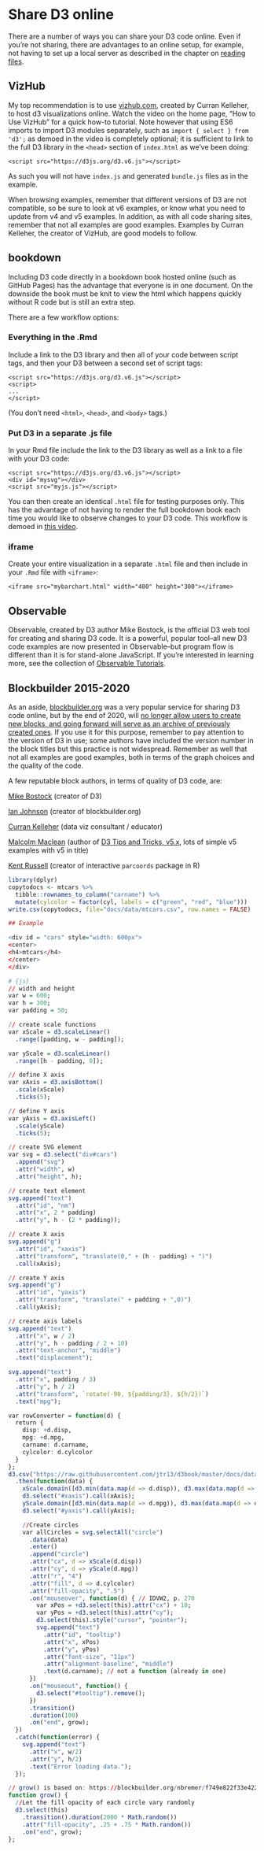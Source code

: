 # Share D3 online <i class="fa share-square"></i>

There are a number of ways you can share your D3 code online. Even if you're not sharing, there are advantages to an online setup, for example, not having to set up a local server as described in the chapter on [reading files](reading-files.html).

## VizHub

My top recommendation is to use [vizhub.com](http://www.vizhub.com){target="_blank"}, created by Curran Kelleher, to host d3 visualizations online. Watch the video on the home page, "How to Use VizHub" for a quick how-to tutorial. Note however that using ES6 imports to import D3 modules separately, such as `import { select } from 'd3';` as demoed in the video is completely optional; it is sufficient to link to the full D3 library in the `<head>` section of `index.html` as we've been doing:

```
<script src="https://d3js.org/d3.v6.js"></script>
```   
   
As such you will not have `index.js` and generated `bundle.js` files as in the example.

When browsing examples, remember that different versions of D3 are not compatible, so be sure to look at v6 examples, or know what you need to update from v4 and v5 examples. In addition, as with all code sharing sites, remember that not all examples are good examples. Examples by Curran Kelleher, the creator of VizHub, are good models to follow.

## bookdown

Including D3 code directly in a bookdown book hosted online (such as GitHub Pages) has the advantage that everyone is in one document. On the downside the book must be knit to view the html which happens quickly without R code but is still an extra step.

There are a few workflow options:

### Everything in the .Rmd

Include a link to the D3 library and then all of your code between script tags, and then your D3 between a second set of script tags:

```
<script src="https://d3js.org/d3.v6.js"></script>
<script>
...
</script>
```

(You don't need `<html>`, `<head>`, and `<body>` tags.)

### Put D3 in a separate .js file

In your Rmd file include the link to the D3 library as well as a link to a file with your D3 code:

```
<script src="https://d3js.org/d3.v6.js"></script>
<div id="mysvg"></div>
<script src="myjs.js"></script>
```

You can then create an identical `.html` file for testing purposes only. This has the advantage of not having to render the full bookdown book each time you would like to observe changes to your D3 code. This workflow is demoed in [this video](https://www.youtube.com/watch?v=AJhWtuXg7_k).

### iframe

Create your entire visualization in a separate `.html` file and then include in your `.Rmd` file with `<iframe>`:

```
<iframe src="mybarchart.html" width="400" height="300"></iframe>
```

## Observable 

Observable, created by D3 author Mike Bostock, is the official D3 web tool for creating and sharing D3 code. It is a powerful, popular tool--all new D3 code examples are now presented in Observable--but program flow is different than it is for stand-alone JavaScript. If you're interested in learning more, see the collection of [Observable Tutorials](https://observablehq.com/tutorials){target="_blank"}.

## Blockbuilder 2015-2020

As an aside, [blockbuilder.org](https://blockbuilder.org/) was a very popular service for sharing D3 code online, but by the end of 2020, will [no longer allow users to create new blocks, and going forward will serve as an archive of previously created ones](https://bl.ocks.org/enjalot/1ef61f8c72ddccc99707d36a85f0eba7). If you use it for this purpose, remember to pay attention to the version of D3 in use; some authors have included the version number in the block titles but this practice is not widespread. Remember as well that not all examples are good examples, both in terms of the graph choices and the quality of the code.

A few reputable block authors, in terms of quality of D3 code, are:

[Mike Bostock](https://bl.ocks.org/mbostock){target=_"blank"} (creator of D3)

[Ian Johnson](https://bl.ocks.org/enjalot){target="_blank"} (creator of blockbuilder.org)

[Curran Kelleher](https://bl.ocks.org/curran){target="_blank"} (data viz consultant / educator)

[Malcolm Maclean](https://bl.ocks.org/d3noob){target="_blank"} (author of [D3 Tips and Tricks, v5.x](https://leanpub.com/d3-t-and-t-v5){target="_blank"}, lots of simple v5 examples with v5 in title)

[Kent Russell](https://bl.ocks.org/timelyportfolio){target="_blank"} (creator of interactive `parcoords` package in R)


```r
library(dplyr)
copytodocs <- mtcars %>% 
  tibble::rownames_to_column("carname") %>% 
  mutate(cylcolor = factor(cyl, labels = c("green", "red", "blue")))
write.csv(copytodocs, file="docs/data/mtcars.csv", row.names = FALSE)
```




```r

## Example

<div id = "cars" style="width: 600px">
<center>
<h4>mtcars</h4>
</center>
</div>

# {js}
// width and height
var w = 600;
var h = 300;
var padding = 50;

// create scale functions
var xScale = d3.scaleLinear()
  .range([padding, w - padding]);

var yScale = d3.scaleLinear()
  .range([h - padding, 0]);

// define X axis
var xAxis = d3.axisBottom()
  .scale(xScale)
  .ticks(5);

// define Y axis
var yAxis = d3.axisLeft()
  .scale(yScale)
  .ticks(5);

// create SVG element
var svg = d3.select("div#cars")
  .append("svg")
  .attr("width", w)
  .attr("height", h);

// create text element
svg.append("text")
  .attr("id", "nm")
  .attr("x", 2 * padding)
  .attr("y", h - (2 * padding));

// create X axis
svg.append("g")
  .attr("id", "xaxis")
  .attr("transform", "translate(0," + (h - padding) + ")")
  .call(xAxis);

// create Y axis
svg.append("g")
  .attr("id", "yaxis")
  .attr("transform", "translate(" + padding + ",0)")
  .call(yAxis);

// create axis labels
svg.append("text")
  .attr("x", w / 2)
  .attr("y", h - padding / 2 + 10)
  .attr("text-anchor", "middle")
  .text("displacement");

svg.append("text")
  .attr("x", padding / 3)
  .attr("y", h / 2)
  .attr("transform", `rotate(-90, ${padding/3}, ${h/2})`)
  .text("mpg");

var rowConverter = function(d) {
  return {
    disp: +d.disp,
    mpg: +d.mpg,
    carname: d.carname,
    cylcolor: d.cylcolor
  }
};
d3.csv("https://raw.githubusercontent.com/jtr13/d3book/master/docs/data/mtcars.csv", rowConverter)
  .then(function(data) {
    xScale.domain([d3.min(data.map(d => d.disp)), d3.max(data.map(d => d.disp))]);
    d3.select("#xaxis").call(xAxis);
    yScale.domain([d3.min(data.map(d => d.mpg)), d3.max(data.map(d => d.mpg))]);
    d3.select("#yaxis").call(yAxis);

    //Create circles
    var allCircles = svg.selectAll("circle")
      .data(data)
      .enter()
      .append("circle")
      .attr("cx", d => xScale(d.disp))
      .attr("cy", d => yScale(d.mpg))
      .attr("r", "4")
      .attr("fill", d => d.cylcolor)
      .attr("fill-opacity", ".5")
      .on("mouseover", function(d) { // IDVW2, p. 270
        var xPos = +d3.select(this).attr("cx") + 10;
        var yPos = +d3.select(this).attr("cy");
        d3.select(this).style("cursor", "pointer");
        svg.append("text")
          .attr("id", "tooltip")
          .attr("x", xPos)
          .attr("y", yPos)
          .attr("font-size", "11px")
          .attr("alignment-baseline", "middle")
          .text(d.carname); // not a function (already in one)
      })
      .on("mouseout", function() {
        d3.select("#tooltip").remove();
      })
      .transition()
      .duration(100)
      .on("end", grow);
  })
  .catch(function(error) {
    svg.append("text")
      .attr("x", w/2)
      .attr("y", h/2)
      .text("Error loading data.");
  });

// grow() is based on: https://blockbuilder.org/nbremer/f749e822f33e422f2b5a7d541e5691cb
function grow() {
  //Let the fill opacity of each circle vary randomly
  d3.select(this)
    .transition().duration(2000 * Math.random())
    .attr("fill-opacity", .25 + .75 * Math.random())
    .on("end", grow);
};
```



